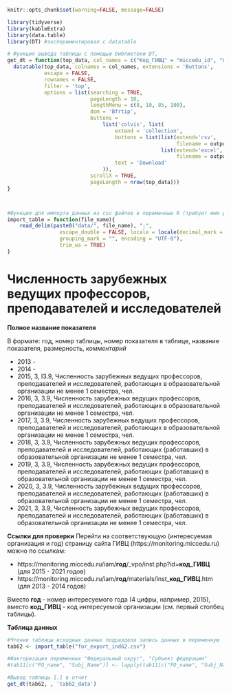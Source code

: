 
```r
knitr::opts_chunk$set(warning=FALSE, message=FALSE)
```


```r
library(tidyverse)
library(kableExtra)
library(data.table)
library(DT) #экспериментировал с datatable
```

```r
# Функция вывода таблицы с помощью библиотеки DT, 
get_dt = function(top_data, col_names = c("Код_ГИВЦ" = "miccedu_id", "Организация" = "clear_name", "2013" = "ind_2013_value", "2014" = "ind_2014_value", "2015" = "ind_2015_value", "2016" = "ind_2016_value", "2017" = "ind_2017_value", "2018" = "ind_2018_value", "2019" = "ind_2019_value", "2020" = "ind_2020_value", "2021" =  "ind_2021_value"), output_file_name) {
  datatable(top_data, colnames = col_names, extensions = 'Buttons',
            escape = FALSE,
            rownames = FALSE,
            filter = 'top',
            options = list(searching = TRUE,
                           pageLength = 10,
                           lengthMenu = c(8, 10, 85, 100),
                           dom = 'Bfrtip',
                           buttons = 
                               list('colvis', list(
                                   extend = 'collection',
                                   buttons = list(list(extend='csv',
                                                       filename = output_file_name),
                                                  list(extend='excel',
                                                       filename = output_file_name)),
                                   text = 'Download'
                               )),
                           scrollX = TRUE,
                           pageLength = nrow(top_data))) 
}



#Функция для импорта данных из csv файлов в переменные R (требует имя файла в кавычках и берет из каталока data рабочей директории проекта)
import_table = function(file_name){
    read_delim(paste0("data/", file_name), ";", 
                 escape_double = FALSE, locale = locale(decimal_mark = ",", 
                 grouping_mark = "", encoding = "UTF-8"), 
                 trim_ws = TRUE)
}
```



# Численность зарубежных ведущих профессоров, преподавателей и исследователей {#ind62_info}

**Полное название показателя**

В формате: год, номер таблицы, номер показателя в таблице, название показателя, размерность, *комментарий*

* 2013 -
* 2014 -
* 2015,	3,	I3.9,	Численность зарубежных ведущих профессоров, преподавателей и исследователей, работающих в образовательной организации не менее 1 семестра, чел.
* 2016, 3, 3.9, Численность зарубежных ведущих профессоров, преподавателей и исследователей, работающих в образовательной организации не менее 1 семестра, чел.
* 2017, 3, 3.9, Численность зарубежных ведущих профессоров, преподавателей и исследователей, работающих в образовательной организации не менее 1 семестра, чел.
* 2018, 3, 3.9, Численность зарубежных ведущих профессоров, преподавателей и исследователей, работающих (работавших) в образовательной организации не менее 1 семестра, чел.
* 2019, 3, 3.9, Численность зарубежных ведущих профессоров, преподавателей и исследователей, работающих (работавших) в образовательной организации не менее 1 семестра, чел.
* 2020, 3, 3.9, Численность зарубежных ведущих профессоров, преподавателей и исследователей, работающих (работавших) в образовательной организации не менее 1 семестра, чел.
* 2021, 3, 3.9, Численность зарубежных ведущих профессоров, преподавателей и исследователей, работающих (работавших) в образовательной организации не менее 1 семестра, чел.


**Ссылки для проверки**
Перейти на соответствующую (интересуемая организация и год) страницу сайта ГИВЦ (https://monitoring.miccedu.ru) можно по ссылкам:

* https://monitoring.miccedu.ru/iam/**год**/_vpo/inst.php?id=**код_ГИВЦ** (для 2015 - 2021 годов)
* https://monitoring.miccedu.ru/iam/**год**/materials/inst_**код_ГИВЦ**.htm (для 2013 - 2014 годов)

Вместо **год** - номер интересуемого года (4 цифры, например, 2015), вместо **код_ГИВЦ** - код интересуемой организации (см. первый столбец таблицы).



**Таблица данных**

```r
#Чтение таблицы исходных данных подраздела запись данных в переменную
tab62 <- import_table("for_export_ind62.csv")

#Факторизация переменных "Федеральный округ", "Субъект федерации"
#tab11[c("FO_name", "Subj_Name")] <- lapply(tab11[c("FO_name", "Subj_Name")] , factor)

```




```r
#Вывод таблицы 1.1 в отчет
get_dt(tab62, , 'tab62_data')
```



